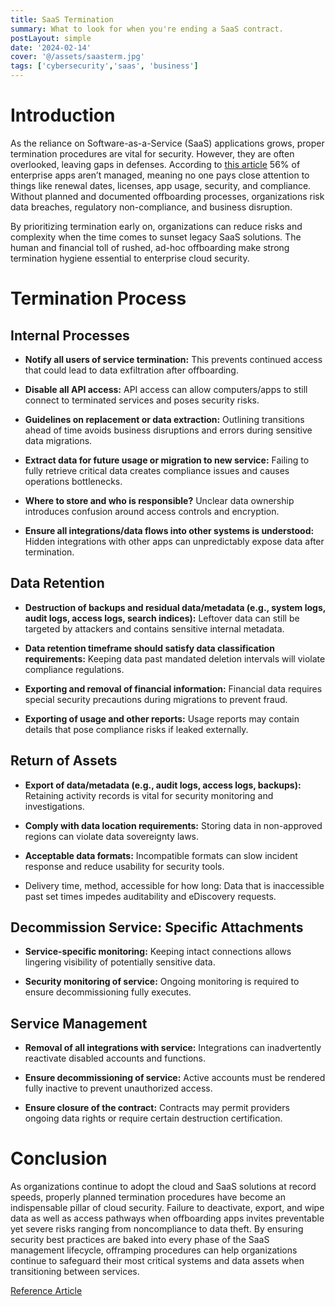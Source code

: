 ```yaml
---
title: SaaS Termination
summary: What to look for when you're ending a SaaS contract.
postLayout: simple
date: '2024-02-14'
cover: '@/assets/saasterm.jpg'
tags: ['cybersecurity','saas', 'business']
---
```

# Introduction

As the reliance on Software-as-a-Service (SaaS) applications grows, proper termination procedures are vital for security. However, they are often overlooked, leaving gaps in defenses. According to [this article](https://www.spendesk.com/blog/saas-statistics/) 56% of enterprise apps aren’t managed, meaning no one pays close attention to things like renewal dates, licenses, app usage, security, and compliance. Without planned and documented offboarding processes, organizations risk data breaches, regulatory non-compliance, and business disruption.

By prioritizing termination early on, organizations can reduce risks and complexity when the time comes to sunset legacy SaaS solutions. The human and financial toll of rushed, ad-hoc offboarding make strong termination hygiene essential to enterprise cloud security.

# Termination Process

## Internal Processes

* **Notify all users of service termination:** This prevents continued access that could lead to data exfiltration after offboarding.
    
* **Disable all API access:** API access can allow computers/apps to still connect to terminated services and poses security risks.
    
* **Guidelines on replacement or data extraction:** Outlining transitions ahead of time avoids business disruptions and errors during sensitive data migrations.
    
* **Extract data for future usage or migration to new service:** Failing to fully retrieve critical data creates compliance issues and causes operations bottlenecks.
    
* **Where to store and who is responsible?** Unclear data ownership introduces confusion around access controls and encryption.
    
* **Ensure all integrations/data flows into other systems is understood:** Hidden integrations with other apps can unpredictably expose data after termination.
    

## Data Retention

* **Destruction of backups and residual data/metadata (e.g., system logs, audit logs, access logs, search indices):** Leftover data can still be targeted by attackers and contains sensitive internal metadata.
    
* **Data retention timeframe should satisfy data classification requirements:** Keeping data past mandated deletion intervals will violate compliance regulations.
    
* **Exporting and removal of financial information:** Financial data requires special security precautions during migrations to prevent fraud.
    
* **Exporting of usage and other reports:** Usage reports may contain details that pose compliance risks if leaked externally.
    

## Return of Assets

* **Export of data/metadata (e.g., audit logs, access logs, backups):** Retaining activity records is vital for security monitoring and investigations.
    
* **Comply with data location requirements:** Storing data in non-approved regions can violate data sovereignty laws.
    
* **Acceptable data formats:** Incompatible formats can slow incident response and reduce usability for security tools.
    
* Delivery time, method, accessible for how long: Data that is inaccessible past set times impedes auditability and eDiscovery requests.
    

## Decommission Service: Specific Attachments

* **Service-specific monitoring:** Keeping intact connections allows lingering visibility of potentially sensitive data.
    
* **Security monitoring of service:** Ongoing monitoring is required to ensure decommissioning fully executes.
    

## Service Management

* **Removal of all integrations with service:** Integrations can inadvertently reactivate disabled accounts and functions.
    
* **Ensure decommissioning of service:** Active accounts must be rendered fully inactive to prevent unauthorized access.
    
* **Ensure closure of the contract:** Contracts may permit providers ongoing data rights or require certain destruction certification.
    

# Conclusion

As organizations continue to adopt the cloud and SaaS solutions at record speeds, properly planned termination procedures have become an indispensable pillar of cloud security. Failure to deactivate, export, and wipe data as well as access pathways when offboarding apps invites preventable yet severe risks ranging from noncompliance to data theft. By ensuring security best practices are baked into every phase of the SaaS management lifecycle, offramping procedures can help organizations continue to safeguard their most critical systems and data assets when transitioning between services.

[Reference Article](https://cloudsecurityalliance.org/artifacts/saas-governance-best-practices-for-cloud-customers/)
